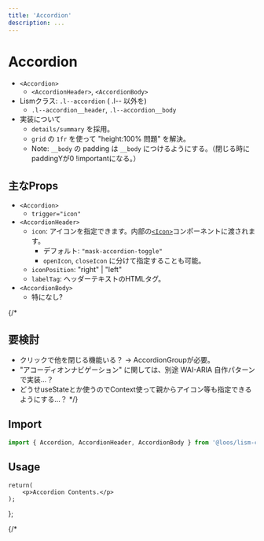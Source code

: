 ```yaml
---
title: 'Accordion'
description: ...
---
```



# Accordion

- `<Accordion>`
	- `<AccordionHeader>`, `<AccordionBody>`
- Lismクラス: `.l--accordion` ( .l-- 以外を)
	- `.l--accordion__header`, `.l--accordion__body`
- 実装について
	- `details/summary` を採用。
	- `grid` の `1fr` を使って "height:100% 問題" を解決。
	- Note: `__body` の padding は `__body` につけるようにする。（閉じる時にpaddingYが0 !importantになる。）


## 主なProps
- `<Accordion>`
	- `trigger="icon"`
- `<AccordionHeader>`
	- `icon`: アイコンを指定できます。内部の[`<Icon>`](/docs/components/Icon)コンポーネントに渡されます。
		- デフォルト: `"mask-accordion-toggle"`
		- `openIcon`, `closeIcon` に分けて指定することも可能。
	- `iconPosition`: "right" | "left"
	- `labelTag`: ヘッダーテキストのHTMLタグ。
- `<AccordionBody>`
	- 特になし?

{/* 
## 要検討
- クリックで他を閉じる機能いる？ → AccordionGroupが必要。
- "アコーディオンナビゲーション" に関しては、別途 WAI-ARIA 自作パターンで実装...？
- どうせuseStateとか使うのでContext使って親からアイコン等も指定できるようにする...？ */}


## Import

```js
import { Accordion, AccordionHeader, AccordionBody } from '@loos/lism-core';
```

## Usage

	return(
		<p>Accordion Contents.</p>
	);
};


{/* <Script src='/js/acc.js' type="module"/> */}

<Preview>
	<PreviewTitle>Accordionの例</PreviewTitle>
	<PreviewArea resize p={20}>
		<Accordion>
			<AccordionHeader>
				<AccordionLabel>Accordionヘッダー</AccordionLabel>
				<AccordionIcon />
			</AccordionHeader>
			<AccordionBody>
				<DammyText length="l" />
			</AccordionBody>
		</Accordion>
	</PreviewArea>
	<PreviewCode>
```jsx
<Accordion>
	<AccordionHeader>
		<AccordionLabel>Accordionヘッダー</AccordionLabel>
		<AccordionIcon />
	</AccordionHeader>
	<AccordionBody>
		...
	</AccordionBody>
</Accordion>
```
	</PreviewCode>
</Preview>


`<AccordionHeader>`については、`label`, `icon` を 指定してシンプルに書くこともできます。

<Preview>
	<PreviewTitle>シンプルな記述例</PreviewTitle>
	<PreviewArea resize p={20}>
		<Accordion>
			<AccordionHeader label="Accordionヘッダー" />
			<AccordionBody>
				<DammyText length="l" />
			</AccordionBody>
		</Accordion>
	</PreviewArea>
	<PreviewCode>
		```jsx
		<Accordion>
			<AccordionHeader label="Accordionヘッダー" />
			<AccordionBody>
				...
			</AccordionBody>
		</Accordion>
		```
	</PreviewCode>
</Preview>

<Preview>
	<PreviewTitle>アイコンを左側に表示</PreviewTitle>
	<PreviewArea resize p={20}>
		<Accordion>
			<AccordionHeader>
				<AccordionIcon />
				<AccordionLabel>Accordionヘッダー</AccordionLabel>
			</AccordionHeader>
			<AccordionBody>
				<DammyText length="l" />
			</AccordionBody>
		</Accordion>
	</PreviewArea>
	<PreviewCode>
	```jsx {3}
	<Accordion>
		<AccordionHeader>
			<AccordionIcon />
			<AccordionLabel>Accordionヘッダー</AccordionLabel>
		</AccordionHeader>
		<AccordionBody>
			<DammyText length="l" />
		</AccordionBody>
	</Accordion>
	```
	</PreviewCode>
</Preview>


<Preview>
	<PreviewTitle>単体での装飾例</PreviewTitle>
	<PreviewArea resize p={30}>
		<Accordion shadow='2' radius='2'>
			<AccordionHeader label="Accordionヘッダー1" p='box' bgc="main" c="white" bdrs={{es: '0', ee: '0'}}/>
			<AccordionBody p='box' bgc="main:20%">
				<DammyText length="l" />
			</AccordionBody>
		</Accordion>
		<hr />
		<Accordion bd bdc="b200">
			<AccordionHeader label="Accordionヘッダー2" p='box' bgc="base" />
			<AccordionBody p='box' bgc="base" bd="top" bdc="b200">
				<DammyText length="l" />
			</AccordionBody>
		</Accordion>
	</PreviewArea>
	<PreviewCode>
		```jsx
		<Accordion shadow='2' radius='2'>
			<AccordionHeader label="Accordionヘッダー1" p='box' bgc="main" c="white" bdrs={{es: '0', ee: '0'}}/>
			<AccordionBody p='box' bgc="main:20%">
				...
			</AccordionBody>
		</Accordion>
		<hr />
		<Accordion bd bdc="b200">
			<AccordionHeader label="Accordionヘッダー2" p='box' bgc="base" />
			<AccordionBody p='box' bgc="base" bd="top" bdc="b200">
				...
			</AccordionBody>
		</Accordion>
		```
	</PreviewCode>
</Preview>


### AccordionGroup

アコーディオン専用のラッパーコンポーネントです。

AccordionGroupの内部は`Stack`なので、`hasDivider`を指定できます。

{/* `hasDivider` を指定すると、アコーディオン間に線が表示されます。 */}

<Preview>
	<PreviewTitle>AccordionGroup</PreviewTitle>
	<PreviewArea resize p={30}>
		<AccordionGroup hasDivider>
			<Accordion>
				<AccordionHeader label="Accordionヘッダー1" />
				<AccordionBody>
					<DammyText length="l" />
				</AccordionBody>
			</Accordion>
			<Accordion>
				<AccordionHeader label="Accordionヘッダー2" />
				<AccordionBody>
					<DammyText length="l" />
				</AccordionBody>
			</Accordion>
			<Accordion>
				<AccordionHeader label="Accordionヘッダー3" />
				<AccordionBody>
					<DammyText length="l" />
				</AccordionBody>
			</Accordion>
		</AccordionGroup>
	</PreviewArea>
	<PreviewCode>
		```jsx
		<AccordionGroup hasDivider>
			<Accordion>
				<AccordionHeader label="Accordionヘッダー1" />
				<AccordionBody>
					...
				</AccordionBody>
			</Accordion>
			<Accordion>
				<AccordionHeader label="Accordionヘッダー2" />
				<AccordionBody>
					...
				</AccordionBody>
			</Accordion>
			<Accordion>
				<AccordionHeader label="Accordionヘッダー3" />
				<AccordionBody>
					...
				</AccordionBody>
			</Accordion>
		</AccordionGroup>
		```
	</PreviewCode>
</Preview>

`allowMultiple`を`false`に指定すると、複数のアコーディオンを同時に開くことを禁止します。

<Preview>
	<PreviewTitle>AccordionGroup</PreviewTitle>
	<PreviewArea resize p={30}>
		<AccordionGroup hasDivider allowMultiple={false}>
			<Accordion>
				<AccordionHeader label="Accordionヘッダー1" />
				<AccordionBody>
					<DammyText length="l" />
				</AccordionBody>
			</Accordion>
			<Accordion>
				<AccordionHeader label="Accordionヘッダー2" />
				<AccordionBody>
					<DammyText length="l" />
				</AccordionBody>
			</Accordion>
			<Accordion>
				<AccordionHeader label="Accordionヘッダー3" />
				<AccordionBody>
					<DammyText length="l" />
				</AccordionBody>
			</Accordion>
		</AccordionGroup>
	</PreviewArea>
	<PreviewCode>
```jsx
<AccordionGroup hasDivider allowMultiple={false}>
	...
</AccordionGroup>
```
	</PreviewCode>
</Preview>


`AccordionGroup`に`duration`を指定すると、その子要素である`<Accordion>`全てに同じdurationが適用されます。

<Preview>
	<PreviewTitle>AccordionGroup</PreviewTitle>
	<PreviewArea p={30}>
		<AccordionGroup hasDivider bd radius='3' duration='.5s'>
			<Accordion>
				<AccordionHeader label="Accordionヘッダー1" />
				<AccordionBody>
					<DammyText length="l" />
				</AccordionBody>
			</Accordion>
			<Accordion>
				<AccordionHeader label="Accordionヘッダー2" />
				<AccordionBody>
					<DammyText length="l" />
				</AccordionBody>
			</Accordion>
			<Accordion>
				<AccordionHeader label="Accordionヘッダー3" />
				<AccordionBody>
					<DammyText length="l" />
				</AccordionBody>
			</Accordion>
		</AccordionGroup>
	</PreviewArea>
	<PreviewCode>
```jsx
<AccordionGroup hasDivider bd radius='3' duration='.5s'>
	...
</AccordionGroup>
```
	</PreviewCode>
</Preview>

`AccordionGroup`は`Stack`で構成されているため、`gap`でアコーディオン間の余白を調整できます。

<Preview>
	<PreviewTitle>AccordionGroup</PreviewTitle>
	<PreviewArea p={30}>
		<AccordionGroup gap={20}>
			<Accordion hasDivider bdc='b200' bgc='pale' shadow='1' radius='3'>
				<AccordionHeader label="Accordionヘッダー1" p='box'/>
				<AccordionBody p='box'>
					<DammyText length="l" />
				</AccordionBody>
			</Accordion>
			<Accordion hasDivider bdc='b200' bgc='pale' shadow='1' radius='3'>
				<AccordionHeader label="Accordionヘッダー2" p='box'/>
				<AccordionBody p='box'>
					<DammyText length="l" />
				</AccordionBody>
			</Accordion>
			<Accordion hasDivider bdc='b200' bgc='pale' shadow='1' radius='3'>
				<AccordionHeader label="Accordionヘッダー3" p='box'/>
				<AccordionBody  p='box'>
					<DammyText length="l" />
				</AccordionBody>
			</Accordion>
		</AccordionGroup>
	</PreviewArea>
	<PreviewCode>
```jsx
<AccordionGroup gap={20}>
	<Accordion hasDivider bdc='b200' bgc='pale' shadow='1' radius='3'>
		<AccordionHeader label="Accordionヘッダー1" p='box'/>
		<AccordionBody p='box'>
			...
		</AccordionBody>
	</Accordion>
	<Accordion hasDivider bdc='b200' bgc='pale' shadow='1' radius='3'>
		<AccordionHeader label="Accordionヘッダー2" p='box'/>
		<AccordionBody p='box'>
			...
		</AccordionBody>
	</Accordion>
	<Accordion hasDivider bdc='b200' bgc='pale' shadow='1' radius='3'>
		<AccordionHeader label="Accordionヘッダー3" p='box'/>
		<AccordionBody  p='box'>
			...
		</AccordionBody>
	</Accordion>
	...
</AccordionGroup>
```
	</PreviewCode>
</Preview>


### アイコンを変更する方法

`<AccordionHeader>` または `<AccordionIcon>` の`icon`と`iconProps`にアイコン用のコンポーネントとpropsを指定できます。

<Preview>
	<PreviewTitle>アイコンプリセットの `caret-down-fill` を指定する</PreviewTitle>
	<PreviewArea resize p={20}>
		<Accordion>
			<AccordionHeader label="Accordionヘッダー" icon='caret-down-fill' />
			<AccordionBody>
				<DammyText length="l" />
			</AccordionBody>
		</Accordion>
	</PreviewArea>
	<PreviewCode>
```jsx
<Accordion>
	<AccordionHeader label="Accordionヘッダー" icon='caret-down-fill' />
	<AccordionBody>
		...
	</AccordionBody>
</Accordion>
```
	</PreviewCode>
</Preview>


<Preview>
	<PreviewTitle>外部コンポーネントを指定する</PreviewTitle>
	<PreviewArea resize p={20}>
		<Accordion>
			<AccordionHeader label='アコーディオン' icon={CaretDown} iconProps={{weight:'fill'}} />
			<AccordionBody>
				<DammyText length="l" />
			</AccordionBody>
		</Accordion>
	</PreviewArea>
	<PreviewCode>
```jsx {6, 16}
import { CaretDown } from "@phosphor-icons/react";

<Accordion>
	<AccordionHeader>
		<AccordionLabel>アコーディオン</AccordionLabel>
		<AccordionIcon icon={CaretDown} iconProps={{weight:'fill'}} />
	</AccordionHeader>
	<AccordionBody>
		<p>...</p>
	</AccordionBody>
</Accordion>

or

<Accordion>
	<AccordionHeader label='アコーディオン' icon={CaretDown} iconProps={{weight:'fill'}} />
	<AccordionBody>
		<p>...</p>
	</AccordionBody>
</Accordion>
```
	</PreviewCode>
</Preview>


### 開閉時にアイコンを切り替える

`<AccordionIcon>`の子要素(`children`)に直接`<Icon>`を配置することもでき、アイコンを2つ配置して`data-to`属性を指定すると開くアイコンと閉じるアイコンを分けることが可能です。

<Preview>
	<PreviewTitle>開閉時にアイコンを切り替える</PreviewTitle>
	<PreviewArea resize p={20}>
		<Stack gap={10}>
			<Accordion>
				<AccordionHeader>
					<AccordionLabel>プラス/マイナス</AccordionLabel>
					<AccordionIcon>
						<Icon as={Plus} weight="bold" data-to="open" />
						<Icon as={Minus} weight="bold" data-to="close" />
					</AccordionIcon>
				</AccordionHeader>
				<AccordionBody>
					<DammyText length="m" />
				</AccordionBody>
			</Accordion>
			<Accordion>
				<AccordionHeader>
					<AccordionLabel>キャレット/クローズ</AccordionLabel>
					<AccordionIcon>
						<Icon as={CaretDown} weight="bold" data-to="open" />
						<Icon as={X} weight="bold" data-to="close" />
					</AccordionIcon>
				</AccordionHeader>
				<AccordionBody>
					<DammyText length="m" />
				</AccordionBody>
			</Accordion>
		</Stack>
	</PreviewArea>
	<PreviewCode>
```jsx
import { CaretDown, Minus, Plus, X } from "@phosphor-icons/react";

<Accordion>
	<AccordionHeader>
		<AccordionLabel>プラス/マイナス</AccordionLabel>
		<AccordionIcon>
			<Icon as={Plus} weight="bold" data-to="open" />
			<Icon as={Minus} weight="bold" data-to="close" />
		</AccordionIcon>
	</AccordionHeader>
	<AccordionBody>
		<DammyText length="m" />
	</AccordionBody>
</Accordion>


<Accordion>
	<AccordionHeader>
		<AccordionLabel>キャレット/クローズ</AccordionLabel>
		<AccordionIcon>
			<Icon as={CaretDown} weight="bold" data-to="open" />
			<Icon as={X} weight="bold" data-to="close" />
		</AccordionIcon>
	</AccordionHeader>
	<AccordionBody>
		<DammyText length="m" />
	</AccordionBody>
</Accordion>
```
	</PreviewCode>
</Preview>


## ヘッダーのHTMLタグをhタグにする

<Preview>
	<PreviewTitle>Accordionの例</PreviewTitle>
	<PreviewArea resize p={20}>
		<Accordion>
			<AccordionHeader>
				<AccordionLabel tag="h3">アコーディオンヘッダー</AccordionLabel>
				<AccordionIcon/>
			</AccordionHeader>
			<AccordionBody>
				<AccDemoContent />
			</AccordionBody>
		</Accordion>
	</PreviewArea>
	<PreviewCode>
```jsx {3}
<Accordion>
	<AccordionHeader>
		<AccordionLabel tag="h3">アコーディオンヘッダー</AccordionLabel>
		<AccordionIcon/>
	</AccordionHeader>
	<AccordionBody>...</AccordionBody>
</Accordion>
```
	</PreviewCode>
</Preview>


## ヘッダーに要素を追加する

{/* `<AccordionHeader>`には`before`, `after`を挿入することができ、`.l--accordion__label` の前後に要素を追加できます。 */}

`<AccordionHeader>` は flexで要素を並べているだけなので、例えばアイコンを2つ使用することなども可能です。

<Preview>
	<PreviewTitle>アイコンをもう一つ使用する</PreviewTitle>
	<PreviewArea resize p={20}>
		<Accordion>
			<AccordionHeader>
				<Icon as={SealQuestion} size="2em" />
				<AccordionLabel>アコーディオンヘッダー</AccordionLabel>
				<AccordionIcon />
			</AccordionHeader>
			<AccordionBody>
				<DammyText length="m" />
			</AccordionBody>
		</Accordion>
	</PreviewArea>
	<PreviewCode>
```jsx {3}
<Accordion>
	<AccordionHeader>
		<Icon as={SealQuestion} size="2em" />
		<AccordionLabel>アコーディオンヘッダー</AccordionLabel>
		<AccordionIcon />
	</AccordionHeader>
	<AccordionBody>
		...
	</AccordionBody>
</Accordion>
```
	</PreviewCode>
</Preview>



## アコーディオントリガーをアイコンのみにする

`AccordionIcon` に `isTrigger` を指定すると、`data-role="trigger"`が出力されます。  
これにより、アコーディオンを展開するための`click`イベントがヘッダー全体ではなくアイコン部分に対して登録され、**アコーディオンヘッダー内のリンクをクリックできる**ようになります。


さらに、**アイコン部分も少し強調されて表示**されます。

<Preview>
	<PreviewTitle>Accordionの例</PreviewTitle>
	<PreviewArea resize p={20}>
		<Accordion>
			<AccordionHeader>
				<AccordionLabel>ヘッダーテキスト（<a href="#acc">ヘルプリンク</a>）</AccordionLabel>
				<AccordionIcon isTrigger/>
			</AccordionHeader>
			<AccordionBody>
				<AccDemoContent />
			</AccordionBody>
		</Accordion>
	</PreviewArea>
	<PreviewCode>
```jsx {4}
<Accordion>
	<AccordionHeader>
		<AccordionLabel>ヘッダーテキスト（<a href="#acc">ヘルプリンク</a>）</AccordionLabel>
		<AccordionIcon isTrigger/>
	</AccordionHeader>
	<AccordionBody>...</AccordionBody>
</Accordion>
```
	</PreviewCode>
</Preview>



<Note heading='Note:' preset='note' isFlow='s'>
`<summary>`自体が`toggle`イベントを持つため、`<AccordionHeader>`内のリンク以外のエリアをクリックしてもアコーディオンは開閉します。  
これを防いでアイコンのみだけをクリッカブルにしたい場合は、以下のようにCSSを追加してください。

```css
.c--accordion__header:has([data-role='trigger']) {
	pointer-events: none;
}
```
</Note>
